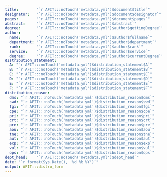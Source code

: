 ```yaml
---
title:        "`r AFIT:::noTouch('metadata.yml')$document$title`"
designator:   "`r AFIT:::noTouch('metadata.yml')$document$designator`"
pages:        "`r AFIT:::noTouch('metadata.yml')$document$pages`"
abstract:     "`r AFIT:::noTouch('metadata.yml')$abstract`"
degree:       "`r AFIT:::noTouch('metadata.yml')$author$gettingDegree`"
author:
  name:       "`r AFIT:::noTouch('metadata.yml')$author$fullname`"
  department: "`r AFIT:::noTouch('metadata.yml')$author$department`"
  rank:       "`r AFIT:::noTouch('metadata.yml')$author$rank`"
  service:    "`r AFIT:::noTouch('metadata.yml')$author$service`"
  degree:     "`r AFIT:::noTouch('metadata.yml')$author$currentDegree`"
distribution_statement:
  A: "`r AFIT:::noTouch('metadata.yml')$distribution_statement$A`"
  B: "`r AFIT:::noTouch('metadata.yml')$distribution_statement$B`"
  C: "`r AFIT:::noTouch('metadata.yml')$distribution_statement$C`"
  D: "`r AFIT:::noTouch('metadata.yml')$distribution_statement$D`"
  E: "`r AFIT:::noTouch('metadata.yml')$distribution_statement$E`"
  F: "`r AFIT:::noTouch('metadata.yml')$distribution_statement$F`"
distribution_reason:
  dms: "`r AFIT:::noTouch('metadata.yml')$distribution_reason$dms`"
  swd: "`r AFIT:::noTouch('metadata.yml')$distribution_reason$swd`"
  fgi: "`r AFIT:::noTouch('metadata.yml')$distribution_reason$fgi`"
  cpe: "`r AFIT:::noTouch('metadata.yml')$distribution_reason$cpe`"
  pri: "`r AFIT:::noTouch('metadata.yml')$distribution_reason$pri`"
  crt: "`r AFIT:::noTouch('metadata.yml')$distribution_reason$crt`"
  pre: "`r AFIT:::noTouch('metadata.yml')$distribution_reason$pre`"
  aou: "`r AFIT:::noTouch('metadata.yml')$distribution_reason$aou`"
  tne: "`r AFIT:::noTouch('metadata.yml')$distribution_reason$tne`"
  aut: "`r AFIT:::noTouch('metadata.yml')$distribution_reason$aut`"
  exp: "`r AFIT:::noTouch('metadata.yml')$distribution_reason$exp`"
  vul: "`r AFIT:::noTouch('metadata.yml')$distribution_reason$vul`"
  ops: "`r AFIT:::noTouch('metadata.yml')$distribution_reason$ops`"
dept_head:    "`r AFIT:::noTouch('metadata.yml')$dept_head`"
date: "`r format(Sys.Date(), '%d %b %Y')`"
output: AFIT:::distro_form
---
```

